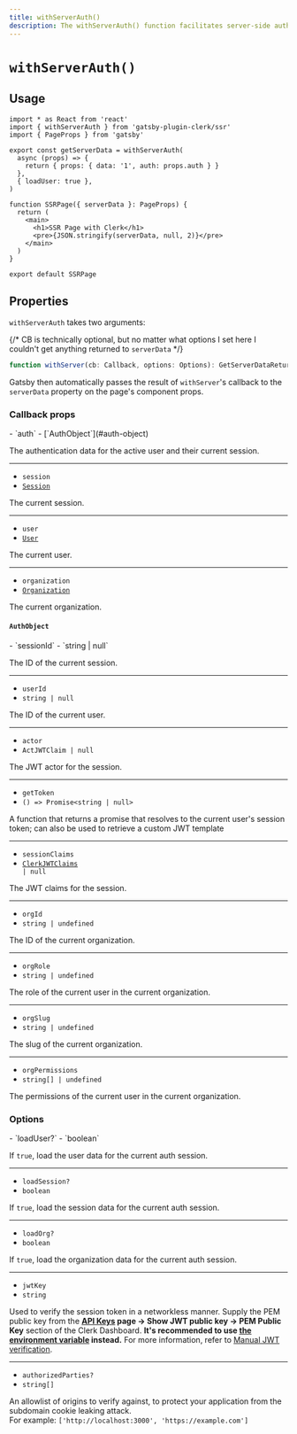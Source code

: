 ```yaml
---
title: withServerAuth()
description: The withServerAuth() function facilitates server-side authentication and provides options for data retrieval and authorization control for Clerk Components in a Gatsby application.
---
```


# `withServerAuth()`

## Usage

```tsx
import * as React from 'react'
import { withServerAuth } from 'gatsby-plugin-clerk/ssr'
import { PageProps } from 'gatsby'

export const getServerData = withServerAuth(
  async (props) => {
    return { props: { data: '1', auth: props.auth } }
  },
  { loadUser: true },
)

function SSRPage({ serverData }: PageProps) {
  return (
    <main>
      <h1>SSR Page with Clerk</h1>
      <pre>{JSON.stringify(serverData, null, 2)}</pre>
    </main>
  )
}

export default SSRPage
```

## Properties

`withServerAuth` takes two arguments:

{/* CB is technically optional, but no matter what options I set here I couldn't get anything returned to `serverData` */}

```typescript
function withServer(cb: Callback, options: Options): GetServerDataReturn
```

Gatsby then automatically passes the result of `withServer`'s callback to the `serverData` property on the page's component props.

### Callback props

<Properties>
  - `auth`
  - [`AuthObject`](#auth-object)

  The authentication data for the active user and their current session.

  ---

  - `session`
  - [`Session`](#session)

  The current session.

  ---

  - `user`
  - [`User`](#user)

  The current user.

  ---

  - `organization`
  - [`Organization`](#organization)

  The current organization.
</Properties>

#### `AuthObject`

<Properties>
  - `sessionId`
  - `string | null`

  The ID of the current session.

  ---

  - `userId`
  - `string | null`

  The ID of the current user.

  ---

  - `actor`
  - `ActJWTClaim | null`

  The JWT actor for the session.

  ---

  - `getToken`
  - `() => Promise<string | null>`

  A function that returns a promise that resolves to the current user's session token; can also be used to retrieve a custom JWT template

  ---

  - `sessionClaims`
  - <code>[ClerkJWTClaims](/docs/backend-requests/resources/session-tokens#default-session-claims) | null</code>

  The JWT claims for the session.

  ---

  - `orgId`
  - `string | undefined`

  The ID of the current organization.

  ---

  - `orgRole`
  - `string | undefined`

  The role of the current user in the current organization.

  ---

  - `orgSlug`
  - `string | undefined`

  The slug of the current organization.

  ---

  - `orgPermissions`
  - `string[] | undefined`

  The permissions of the current user in the current organization.
</Properties>

### Options

<Properties>
  - `loadUser?`
  - `boolean`

  If `true`, load the user data for the current auth session.

  ---

  - `loadSession?`
  - `boolean`

  If `true`, load the session data for the current auth session.

  ---

  - `loadOrg?`
  - `boolean`

  If `true`, load the organization data for the current auth session.

  ---

  - `jwtKey`
  - `string`

  Used to verify the session token in a networkless manner. Supply the PEM public key from the **[API Keys](https://dashboard.clerk.com/last-active?path=api-keys) page -> Show JWT public key -> PEM Public Key** section of the Clerk Dashboard. **It's recommended to use [the environment variable](/docs/deployments/clerk-environment-variables) instead.** For more information, refer to [Manual JWT verification](/docs/backend-requests/handling/manual-jwt).

  ---

  - `authorizedParties?`
  - `string[]`

  An allowlist of origins to verify against, to protect your application from the subdomain cookie leaking attack.<br />For example: `['http://localhost:3000', 'https://example.com']`
</Properties>
